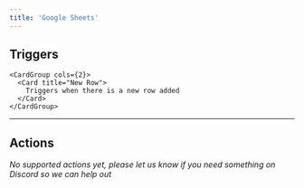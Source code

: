 ```yaml
---
title: 'Google Sheets'
---
```


## Triggers


    <CardGroup cols={2}>
      <Card title="New Row">
        Triggers when there is a new row added
      </Card>
    </CardGroup>
    

---

## Actions

*No supported actions yet, please let us know if you need something on Discord so we can help out* 

